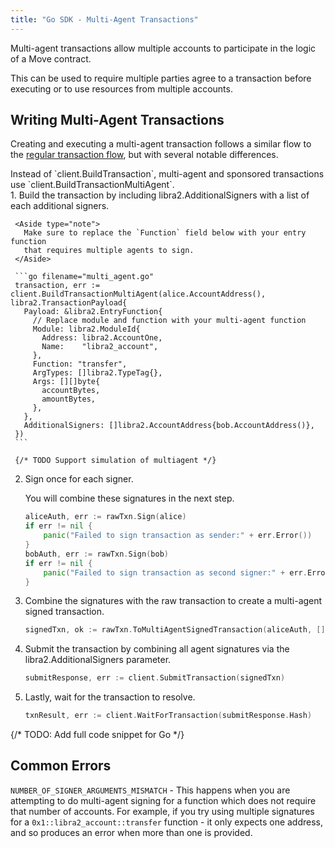 ```yaml
---
title: "Go SDK - Multi-Agent Transactions"
---
```



Multi-agent transactions allow multiple accounts to participate in the logic of
a Move contract.

This can be used to require multiple parties agree to a transaction before
executing or to use resources from multiple accounts.

## Writing Multi-Agent Transactions

Creating and executing a multi-agent transaction follows a similar flow to the
[regular transaction flow](/build/sdks/go-sdk/building-transactions), but with several
notable differences.

<Aside type="note">
  Instead of `client.BuildTransaction`, multi-agent and sponsored transactions
  use `client.BuildTransactionMultiAgent`.
</Aside>

<Steps>
  1. Build the transaction by including libra2.AdditionalSigners with a list of each additional signers.

     <Aside type="note">
       Make sure to replace the `Function` field below with your entry function
       that requires multiple agents to sign.
     </Aside>

     ```go filename="multi_agent.go"
     transaction, err := client.BuildTransactionMultiAgent(alice.AccountAddress(), libra2.TransactionPayload{
       Payload: &libra2.EntryFunction{
         // Replace module and function with your multi-agent function
         Module: libra2.ModuleId{
           Address: libra2.AccountOne,
           Name:    "libra2_account",
         },
         Function: "transfer",
         ArgTypes: []libra2.TypeTag{},
         Args: [][]byte{
           accountBytes,
           amountBytes,
         },
       },
       AdditionalSigners: []libra2.AccountAddress{bob.AccountAddress()},
     })
     ```

     {/* TODO Support simulation of multiagent */}

  2. Sign once for each signer.

     You will combine these signatures in the next step.

     ```go filename="multi_agent.go"
     aliceAuth, err := rawTxn.Sign(alice)
     if err != nil {
         panic("Failed to sign transaction as sender:" + err.Error())
     }
     bobAuth, err := rawTxn.Sign(bob)
     if err != nil {
         panic("Failed to sign transaction as second signer:" + err.Error())
     }
     ```

  3. Combine the signatures with the raw transaction to create a multi-agent signed transaction.

     ```go filename="multi_agent.go"
     signedTxn, ok := rawTxn.ToMultiAgentSignedTransaction(aliceAuth, []crypto.AccountAuthenticator{bobAuth})
     ```

  4. Submit the transaction by combining all agent signatures via the libra2.AdditionalSigners parameter.

     ```go filename="multi_agent.go"
     submitResponse, err := client.SubmitTransaction(signedTxn)
     ```

  5. Lastly, wait for the transaction to resolve.

     ```go filename="multi_agent.go"
     txnResult, err := client.WaitForTransaction(submitResponse.Hash)
     ```
</Steps>

{/* TODO: Add full code snippet for Go */}

## Common Errors

`NUMBER_OF_SIGNER_ARGUMENTS_MISMATCH` - This happens when you are attempting to
do multi-agent signing for a function which does not require that number of
accounts. For example, if you try using multiple signatures for a
`0x1::libra2_account::transfer` function - it only expects one address, and so
produces an error when more than one is provided.
